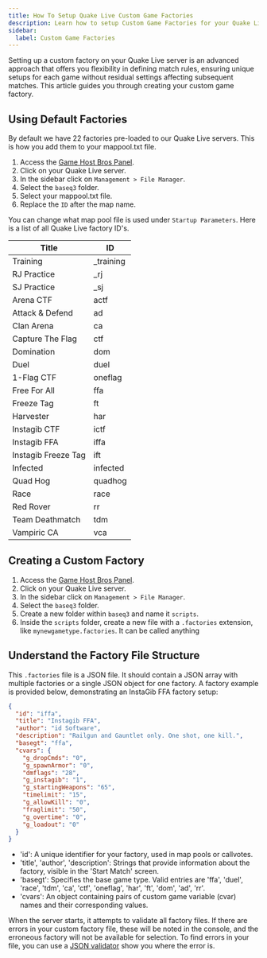 ```yaml
---
title: How To Setup Quake Live Custom Game Factories
description: Learn how to setup Custom Game Factories for your Quake Live server.
sidebar:
  label: Custom Game Factories
---
```

Setting up a custom factory on your Quake Live server is an advanced approach that offers you flexibility in defining match rules, ensuring unique setups for each game without residual settings affecting subsequent matches. This article guides you through creating your custom game factory.

## Using Default Factories

By default we have 22 factories pre-loaded to our Quake Live servers. This is how you add them to your mappool.txt file.

1. Access the [Game Host Bros Panel](https://panel.gamehostbros.com/).
2. Click on your Quake Live server.
3. In the sidebar click on `Management > File Manager`.
4. Select the `baseq3` folder.
5. Select your mappool.txt file.
6. Replace the `ID` after the map name.

You can change what map pool file is used under `Startup Parameters`. Here is a list of all Quake Live factory ID's.

| Title              | ID         |
|--------------------|------------|
| Training           | _training  |
| RJ Practice        | _rj        |
| SJ Practice        | _sj        |
| Arena CTF          | actf       |
| Attack & Defend    | ad         |
| Clan Arena         | ca         |
| Capture The Flag   | ctf        |
| Domination         | dom        |
| Duel               | duel       |
| 1-Flag CTF         | oneflag    |
| Free For All       | ffa        |
| Freeze Tag         | ft         |
| Harvester          | har        |
| Instagib CTF       | ictf       |
| Instagib FFA       | iffa       |
| Instagib Freeze Tag| ift        |
| Infected           | infected   |
| Quad Hog           | quadhog    |
| Race               | race       |
| Red Rover          | rr         |
| Team Deathmatch    | tdm        |
| Vampiric CA        | vca        |

## Creating a Custom Factory

1. Access the [Game Host Bros Panel](https://panel.gamehostbros.com/).
2. Click on your Quake Live server.
3. In the sidebar click on `Management > File Manager`.
4. Select the `baseq3` folder.
5. Create a new folder within `baseq3` and name it `scripts`.
6. Inside the `scripts` folder, create a new file with a `.factories` extension, like `mynewgametype.factories`. It can be called anything 

## Understand the Factory File Structure
This `.factories` file is a JSON file. It should contain a JSON array with multiple factories or a single JSON object for one factory. A factory example is provided below, demonstrating an InstaGib FFA factory setup:

 ```json
 {
   "id": "iffa",
   "title": "Instagib FFA",
   "author": "id Software",
   "description": "Railgun and Gauntlet only. One shot, one kill.",
   "basegt": "ffa",
   "cvars": {
     "g_dropCmds": "0",
     "g_spawnArmor": "0",
     "dmflags": "28",
     "g_instagib": "1",
     "g_startingWeapons": "65",
     "timelimit": "15",
     "g_allowKill": "0",
     "fraglimit": "50",
     "g_overtime": "0",
     "g_loadout": "0"
   }
 }
 ```

- 'id': A unique identifier for your factory, used in map pools or callvotes.
- 'title', 'author', 'description': Strings that provide information about the factory, visible in the 'Start Match' screen.
- 'basegt': Specifies the base game type. Valid entries are 'ffa', 'duel', 'race', 'tdm', 'ca', 'ctf', 'oneflag', 'har', 'ft', 'dom', 'ad', 'rr'.
- 'cvars': An object containing pairs of custom game variable (cvar) names and their corresponding values.

When the server starts, it attempts to validate all factory files. If there are errors in your custom factory file, these will be noted in the console, and the erroneous factory will not be available for selection. To find errors in your file, you can use a [JSON validator](https://jsonlint.com/) show you where the error is.

